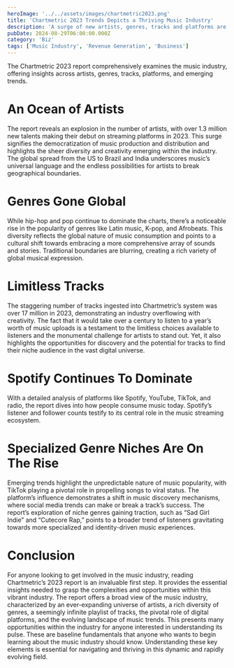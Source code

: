 ```yaml
---
heroImage: '../../assets/images/chartmetric2023.png'
title: 'Chartmetric 2023 Trends Depicts a Thriving Music Industry'
description: 'A surge of new artists, genres, tracks and platforms are evolving music trends.'
pubDate: 2024-08-29T06:00:00.000Z
category: 'Biz'
tags: ['Music Industry', 'Revenue Generation', 'Business']
---
```


The Chartmetric 2023 report comprehensively examines the music industry, offering insights across artists, genres, tracks, platforms, and emerging trends.

# An Ocean of Artists

The report reveals an explosion in the number of artists, with over 1.3 million new talents making their debut on streaming platforms in 2023. This surge signifies the democratization of music production and distribution and highlights the sheer diversity and creativity emerging within the industry. The global spread from the US to Brazil and India underscores music’s universal language and the endless possibilities for artists to break geographical boundaries.

# Genres Gone Global

While hip-hop and pop continue to dominate the charts, there’s a noticeable rise in the popularity of genres like Latin music, K-pop, and Afrobeats. This diversity reflects the global nature of music consumption and points to a cultural shift towards embracing a more comprehensive array of sounds and stories. Traditional boundaries are blurring, creating a rich variety of global musical expression.

# Limitless Tracks

The staggering number of tracks ingested into Chartmetric’s system was over 17 million in 2023, demonstrating an industry overflowing with creativity. The fact that it would take over a century to listen to a year’s worth of music uploads is a testament to the limitless choices available to listeners and the monumental challenge for artists to stand out. Yet, it also highlights the opportunities for discovery and the potential for tracks to find their niche audience in the vast digital universe.

# Spotify Continues To Dominate

With a detailed analysis of platforms like Spotify, YouTube, TikTok, and radio, the report dives into how people consume music today. Spotify’s listener and follower counts testify to its central role in the music streaming ecosystem.

# Specialized Genre Niches Are On The Rise

Emerging trends highlight the unpredictable nature of music popularity, with TikTok playing a pivotal role in propelling songs to viral status. The platform’s influence demonstrates a shift in music discovery mechanisms, where social media trends can make or break a track’s success. The report’s exploration of niche genres gaining traction, such as “Sad Girl Indie” and “Cutecore Rap,” points to a broader trend of listeners gravitating towards more specialized and identity-driven music experiences.

# Conclusion

For anyone looking to get involved in the music industry, reading Chartmetric’s 2023 report is an invaluable first step. It provides the essential insights needed to grasp the complexities and opportunities within this vibrant industry. The report offers a broad view of the music industry, characterized by an ever-expanding universe of artists, a rich diversity of genres, a seemingly infinite playlist of tracks, the pivotal role of digital platforms, and the evolving landscape of music trends. This presents many opportunities within the industry for anyone interested in understanding its pulse. These are baseline fundamentals that anyone who wants to begin learning about the music industry should know. Understanding these key elements is essential for navigating and thriving in this dynamic and rapidly evolving field.
